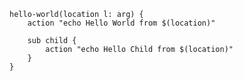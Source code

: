 ```clidsl title="scope.cli"
hello-world(location l: arg) {
    action "echo Hello World from $(location)"

    sub child {
        action "echo Hello Child from $(location)"
    }
}
```